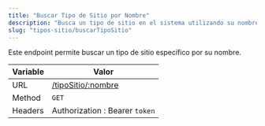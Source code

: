 ```yaml
---
title: "Buscar Tipo de Sitio por Nombre"
description: "Busca un tipo de sitio en el sistema utilizando su nombre."
slug: "tipos-sitio/buscarTipoSitio"
---
```


Este endpoint permite buscar un tipo de sitio específico por su nombre.

| Variable | Valor                                    |
| -------- | ---------------------------------------- |
| URL      | [/tipoSitio/:nombre](/tipoSitio/:nombre) |
| Method   | `GET`                                    |
| Headers  | Authorization : Bearer `token`           |
